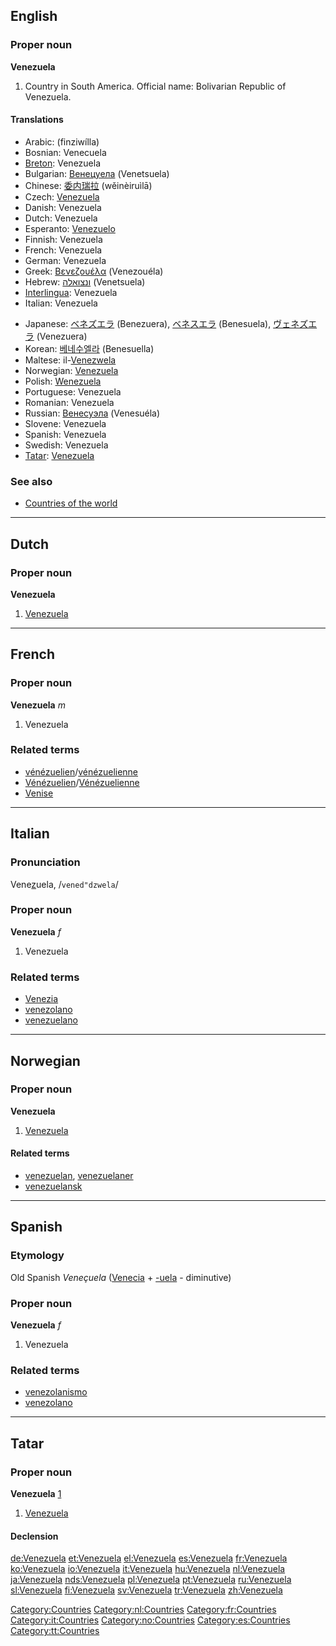 ==English==

===Proper noun===
'''Venezuela'''

# Country in South America. Official name: Bolivarian Republic of Venezuela.

====Translations====
{{top}}
* Arabic: {{ARchar|[[فنزويلا]]}} (finziwílla) {{f}}
* Bosnian: Venecuela {{f}}
* [[Breton]]: Venezuela
* Bulgarian: [[Венецуела]] (Venetsuela) {{f}}
* Chinese: [[委内瑞拉]] (wěinèiruìlā)
* Czech: [[#Czech|Venezuela]] {{f}}
* Danish: Venezuela
* Dutch: Venezuela
* Esperanto: [[Venezuelo]]
* Finnish: Venezuela
* French: Venezuela {{m}}
* German: Venezuela
* Greek: [[Βενεζουέλα]] (Venezouéla) {{f}}
* Hebrew: [[ונצואלה]] (Venetsuela) {{f}}
* [[Interlingua]]: Venezuela
* Italian: Venezuela {{m}}
{{mid}}
* Japanese: [[ベネズエラ]] (Benezuera), [[ベネスエラ]] (Benesuela), [[ヴェネズエラ]] (Venezuera)
* Korean: [[베네수엘라]] (Benesuella)
* Maltese: il-[[Venezwela]]
* Norwegian: [[#Norwegian|Venezuela]]
* Polish: [[Wenezuela]] {{f}}
* Portuguese: Venezuela {{f}}
* Romanian: Venezuela {{f}}
* Russian: [[Венесуэла]] (Venesuéla) {{f}}
* Slovene: Venezuela {{f}}
* Spanish: Venezuela {{f}}
* Swedish: Venezuela
* [[Tatar]]: [[#Tatar|Venezuela]]
{{bottom}}

===See also===
* [[Countries of the world]]

[[Category:Countries]]

----

==Dutch==

===Proper noun===
'''Venezuela''' {{n}}

# [[#English|Venezuela]]

[[Category:nl:Countries]]

----

==French==

===Proper noun===
'''Venezuela''' ''m''

# Venezuela

===Related terms===
* [[vénézuelien]]/[[vénézuelienne]]
* [[Vénézuelien]]/[[Vénézuelienne]]
* [[Venise]]

[[Category:fr:Countries]]

----

==Italian==

===Pronunciation===
Vene<u>z</u>uela, /<tt>vened"dzwela</tt>/

===Proper noun===
'''Venezuela''' ''f''

# Venezuela

===Related terms===
* [[Venezia]]
* [[venezolano]]
* [[venezuelano]]

[[Category:it:Countries]]

----

==Norwegian==

===Proper noun===
'''Venezuela'''

# [[#English|Venezuela]]

====Related terms====
* [[venezuelan]], [[venezuelaner]]
* [[venezuelansk]]

[[Category:no:Countries]]

----

==Spanish==

===Etymology===
Old Spanish ''Veneçuela'' ([[Venecia]] + [[-uela]] - diminutive)

===Proper noun===
'''Venezuela''' ''f''

# Venezuela

===Related terms===
* [[venezolanismo]]
* [[venezolano]]

[[Category:es:Countries]]

----

==Tatar==

===Proper noun===
'''Venezuela''' [http://www2.azatliq.org/analysis/analysis/tb/2006/10/9A6D6E9B-3FB1-4AE5-9B1D-08CD6339AF5C.asp]

# [[Venezuela#english|Venezuela]]

====Declension====
{{tt-latin-noun|nıñ|ga|nı|da|dan}}

[[Category:tt:Countries]]

[[de:Venezuela]]
[[et:Venezuela]]
[[el:Venezuela]]
[[es:Venezuela]]
[[fr:Venezuela]]
[[ko:Venezuela]]
[[io:Venezuela]]
[[it:Venezuela]]
[[hu:Venezuela]]
[[nl:Venezuela]]
[[ja:Venezuela]]
[[nds:Venezuela]]
[[pl:Venezuela]]
[[pt:Venezuela]]
[[ru:Venezuela]]
[[sl:Venezuela]]
[[fi:Venezuela]]
[[sv:Venezuela]]
[[tr:Venezuela]]
[[zh:Venezuela]]
